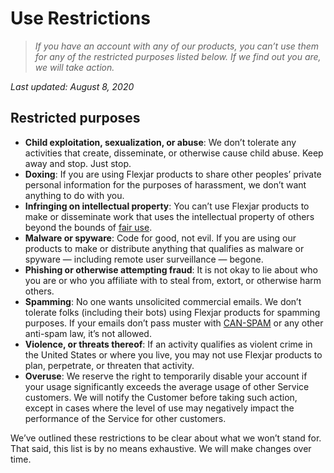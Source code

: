 # Use Restrictions

> _If you have an account with any of our products, you can’t use them for any of the restricted purposes listed below. If we find out you are, we will take action._

_Last updated: August 8, 2020_

## Restricted purposes

- **Child exploitation, sexualization, or abuse**: We don’t tolerate any activities that create, disseminate, or otherwise cause child abuse. Keep away and stop. Just stop.
- **Doxing**: If you are using Flexjar products to share other peoples’ private personal information for the purposes of harassment, we don’t want anything to do with you.
- **Infringing on intellectual property**: You can’t use Flexjar products to make or disseminate work that uses the intellectual property of others beyond the bounds of [fair use](https://www.copyright.gov/fair-use/more-info.html).
- **Malware or spyware**: Code for good, not evil. If you are using our products to make or distribute anything that qualifies as malware or spyware — including remote user surveillance — begone.
- **Phishing or otherwise attempting fraud**: It is not okay to lie about who you are or who you affiliate with to steal from, extort, or otherwise harm others.
- **Spamming**: No one wants unsolicited commercial emails. We don’t tolerate folks (including their bots) using Flexjar products for spamming purposes. If your emails don’t pass muster with [CAN-SPAM](https://www.ftc.gov/tips-advice/business-center/guidance/can-spam-act-compliance-guide-business) or any other anti-spam law, it’s not allowed.
- **Violence, or threats thereof**: If an activity qualifies as violent crime in the United States or where you live, you may not use Flexjar products to plan, perpetrate, or threaten that activity.
- **Overuse**: We reserve the right to temporarily disable your account if your usage significantly exceeds the average usage of other Service customers. We will notify the Customer before taking such action, except in cases where the level of use may negatively impact the performance of the Service for other customers.

We’ve outlined these restrictions to be clear about what we won’t stand for. That said, this list is by no means exhaustive. We will make changes over time.
